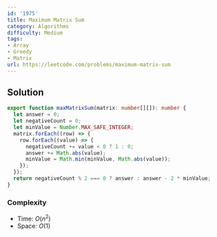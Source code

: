```yaml
---
id: '1975'
title: Maximum Matrix Sum
category: Algorithms
difficulty: Medium
tags:
- Array
- Greedy
- Matrix
url: https://leetcode.com/problems/maximum-matrix-sum
---
```


## Solution

```typescript filename="solution.ts" copy
export function maxMatrixSum(matrix: number[][]): number {
  let answer = 0;
  let negativeCount = 0;
  let minValue = Number.MAX_SAFE_INTEGER;
  matrix.forEach((row) => {
    row.forEach((value) => {
      negativeCount += value < 0 ? 1 : 0;
      answer += Math.abs(value);
      minValue = Math.min(minValue, Math.abs(value));
    });
  });
  return negativeCount % 2 === 0 ? answer : answer - 2 * minValue;
}
```

### Complexity

- Time: $O(n^2)$
- Space: $O(1)$

